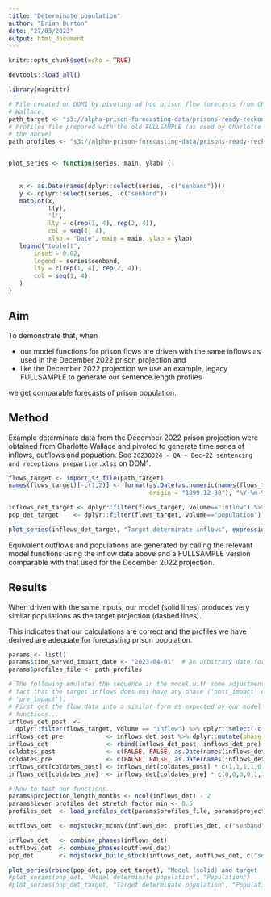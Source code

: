 ```yaml
---
title: "Determinate population"
author: "Brian Burton"
date: "27/03/2023"
output: html_document
---
```


```r
knitr::opts_chunk$set(echo = TRUE)

devtools::load_all()

```

```r
library(magrittr)

# File created on DOM1 by pivoting ad hoc prison flow forecasts from Charlotte
# Wallace.
path_target <- "s3://alpha-prison-forecasting-data/prisons-ready-reckoner/prisonsreadyreckoner/test-files/test-determinate-population.xlsx"   # This file is created from ad hoc data on DOM1.
# Profiles file prepared with the old FULLSAMPLE (as used by Charlotte to create
# the above)
path_profiles <- "s3://alpha-prison-forecasting-data/prisons-ready-reckoner/prisonsreadyreckoner/test-files/test-determinate-profiles-old-2022-01-01-to-2022-12-31.csv"


plot_series <- function(series, main, ylab) {
  
  
   x <- as.Date(names(dplyr::select(series, -c("senband"))))
   y <- dplyr::select(series, -c("senband"))
   matplot(x,
           t(y),
           'l',
           lty = c(rep(1, 4), rep(2, 4)),
           col = seq(1, 4),
           xlab = "Date", main = main, ylab = ylab)
   legend("topleft",
       inset = 0.02,
       legend = series$senband,
       lty = c(rep(1, 4), rep(2, 4)),
       col = seq(1, 4)
   )
}
```


## Aim

To demonstrate that, when

* our model functions for prison flows are driven with the same inflows as used
in the December 2022 prison projection and
* like the December 2022 projection we use an example, legacy FULLSAMPLE to
generate our sentence length profiles

we get comparable forecasts of prison population.


## Method

Example determinate data from the December 2022 prison projection were obtained
from Charlotte Wallace and pivoted to generate time series of inflows, outflows
and popuation. See
`20230324 - QA - Dec-22 sentencing and receptions prepartion.xlsx` on DOM1.

```r
flows_target <- import_s3_file(path_target)
names(flows_target)[-c(1,2)] <- format(as.Date(as.numeric(names(flows_target)[-c(1,2)]),
                                       origin = "1899-12-30"), "%Y-%m-%d")

inflows_det_target <- dplyr::filter(flows_target, volume=="inflow") %>% dplyr::select(-c("volume"))
pop_det_target    <- dplyr::filter(flows_target, volume=="population") %>% dplyr::select(-c("volume"))

plot_series(inflows_det_target, "Target determinate inflows", expression("Flow [month"^-1*"]"))
```

Equivalent outflows and populations are generated by calling the relevant model
functions using the inflow data above and a FULLSAMPLE version comparable with
that used for the December 2022 projection.


## Results

When driven with the same inputs, our model (solid lines) produces very similar
populations as the target projection (dashed lines).

This indicates that our calculations are correct and the profiles we have
derived are adequate for forecasting prison population.

```r
params <- list()
params$time_served_impact_date <- "2023-04-01"  # An arbitrary date for this illustration.
params$profiles_file <- path_profiles

# The following emulates the sequence in the model with some adjustments for the
# fact that the target inflows does not have any phase ('post_impact' or
# 'pre_impact').
# First get the flow data into a similar form as expected by our model
# functions...
inflows_det_post  <-
  dplyr::filter(flows_target, volume == "inflow") %>% dplyr::select(-c("volume")) %>% dplyr::mutate(phase = "post_impact", .after = 1)
inflows_det_pre            <- inflows_det_post %>% dplyr::mutate(phase = "pre_impact")
inflows_det                <- rbind(inflows_det_post, inflows_det_pre)
coldates_post              <- c(FALSE, FALSE, as.Date(names(inflows_det[-c(1,2)])) >= as.Date(params$time_served_impact_date))
coldates_pre               <- c(FALSE, FALSE, as.Date(names(inflows_det[-c(1,2)])) < as.Date(params$time_served_impact_date))
inflows_det[coldates_post] <- inflows_det[coldates_post] * c(1,1,1,1,0,0,0,0)
inflows_det[coldates_pre]  <- inflows_det[coldates_pre] * c(0,0,0,0,1,1,1,1)

# Now to test our functions...
params$projection_length_months <- ncol(inflows_det) - 2
params$lever_profiles_det_stretch_factor_min <- 0.5
profiles_det  <- load_profiles_det(params$profiles_file, params$projection_length_months, params$lever_profiles_det_stretch_factor_min)

outflows_det  <- mojstockr_mconv(inflows_det, profiles_det, c("senband", "phase"))

inflows_det   <- combine_phases(inflows_det)
outflows_det  <- combine_phases(outflows_det)
pop_det       <- mojstockr_build_stock(inflows_det, outflows_det, c("senband"))

plot_series(rbind(pop_det, pop_det_target), "Model (solid) and target (dashes) determinate populations", "Population")
#plot_series(pop_det, "Model determinate population", "Population")
#plot_series(pop_det_target, "Target determinate population", "Population")
```



